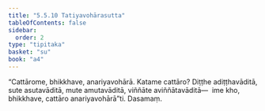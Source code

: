 ```yaml
---
title: "5.5.10 Tatiyavohārasutta"
tableOfContents: false
sidebar:
  order: 2
type: "tipitaka"
basket: "su"
book: "a4"
---
```



<DynamicBreadcrumb />

<Division number="252" book="a4" bookNo="15" page="568">

<Paragraph number="1514" book="a4">
“Cattārome, bhikkhave, anariyavohārā. Katame cattāro? Diṭṭhe adiṭṭhavāditā, sute asutavāditā, mute amutavāditā, viññāte aviññātavāditā—  ime kho, bhikkhave, cattāro anariyavohārā”ti.

</Paragraph>
</Division>

<Paragraph number="1515" type="center" book="a4">
Dasamaṃ.
</Paragraph>